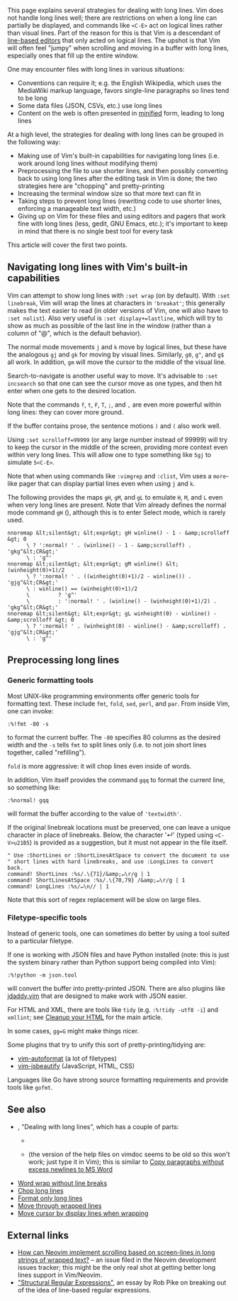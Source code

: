 This page explains several strategies for dealing with long lines. Vim does not handle long lines well; there are restrictions on when a long line can partially be displayed, and commands like <code>&lt;C-E&gt;</code> act on logical lines rather than visual lines. Part of the reason for this is that Vim is a descendant of [[Wikipedia:Line editor|line-based editors]] that only acted on logical lines. The upshot is that Vim will often feel "jumpy" when scrolling and moving in a buffer with long lines, especially ones that fill up the entire window.

One may encounter files with long lines in various situations:

* Conventions can require it; e.g. the English Wikipedia, which uses the MediaWiki markup language, favors single-line paragraphs so lines tend to be long
* Some data files (JSON, CSVs, etc.) use long lines
* Content on the web is often presented in [[Wikipedia:Minification (programming)|minified]] form, leading to long lines

At a high level, the strategies for dealing with long lines can be grouped in the following way:

* Making use of Vim's built-in capabilities for navigating long lines (i.e. work around long lines without modifying them)
* Preprocessing the file to use shorter lines, and then possibly converting back to using long lines after the editing task in Vim is done; the two strategies here are "chopping" and pretty-printing
* Increasing the terminal window size so that more text can fit in
* Taking steps to prevent long lines (rewriting code to use shorter lines, enforcing a manageable text width, etc.)
* Giving up on Vim for these files and using editors and pagers that work fine with long lines (less, gedit, GNU Emacs, etc.); it's important to keep in mind that there is no single best tool for every task

This article will cover the first two points.

==Navigating long lines with Vim's built-in capabilities==

Vim can attempt to show long lines with <code>:set wrap</code> (on by default). With <code>:set linebreak</code>, Vim will wrap the lines at characters in <code>'breakat'</code>; this generally makes the text easier to read (in older versions of Vim, one will also have to <code>:set nolist</code>). Also very useful is <code>:set display+=lastline</code>, which will try to show as much as possible of the last line in the window (rather than a column of "@", which is the default behavior).

The normal mode movements <code>j</code> and <code>k</code> move by logical lines, but these have the analogous <code>gj</code> and <code>gk</code> for moving by visual lines. Similarly, <code>g0</code>, <code>g^</code>, and <code>g$</code> all work. In addition, <code>gm</code> will move the cursor to the middle of the visual line.

Search-to-navigate is another useful way to move. It's advisable to <code>:set incsearch</code> so that one can see the cursor move as one types, and then hit enter when one gets to the desired location.

Note that the commands <code>f</code>, <code>t</code>, <code>F</code>, <code>T</code>, <code>;</code>, and <code>,</code> are even more powerful within long lines: they can cover more ground.

If the buffer contains prose, the sentence motions <code>)</code> and <code>(</code> also work well.

Using <code>:set scrolloff=99999</code> (or any large number instead of 99999) will try to keep the cursor in the middle of the screen, providing more context even within very long lines. This will allow one to type something like <code>5gj</code> to simulate <code>5&lt;C-E&gt;</code>.

Note that when using commands like <code>:vimgrep</code> and <code>:clist</code>, Vim uses a <code>more</code>-like pager that can display partial lines even when using <code>j</code> and <code>k</code>.

The following provides the maps <code>gH</code>, <code>gM</code>, and <code>gL</code> to emulate <code>H</code>, <code>M</code>, and <code>L</code> even when very long lines are present. Note that Vim already defines the normal mode command <code>gH</code> ({{help|gH}}), although this is to enter Select mode, which is rarely used.

<pre>
nnoremap &lt;silent&gt; &lt;expr&gt; gH winline() - 1 - &amp;scrolloff &gt; 0
      \ ? ':normal! ' . (winline() - 1 - &amp;scrolloff) . 'gkg^&lt;CR&gt;'
      \ : 'g^'
nnoremap &lt;silent&gt; &lt;expr&gt; gM winline() &lt; (winheight(0)+1)/2
      \ ? ':normal! ' . ((winheight(0)+1)/2 - winline()) . 'gjg^&lt;CR&gt;'
      \ : winline() == (winheight(0)+1)/2
      \         ? 'g^'
      \         : ':normal! ' . (winline() - (winheight(0)+1)/2) . 'gkg^&lt;CR&gt;'
nnoremap &lt;silent&gt; &lt;expr&gt; gL winheight(0) - winline() - &amp;scrolloff &gt; 0
      \ ? ':normal! ' . (winheight(0) - winline() - &amp;scrolloff) . 'gjg^&lt;CR&gt;'
      \ : 'g^'
</pre>

==Preprocessing long lines==

===Generic formatting tools===

Most UNIX-like programming environments offer generic tools for formatting text. These include <code>fmt</code>, <code>fold</code>, <code>sed</code>, <code>perl</code>, and <code>par</code>. From inside Vim, one can invoke:

<pre>
:%!fmt -80 -s
</pre>

to format the current buffer. The <code>-80</code> specifies 80 columns as the desired width and the <code>-s</code> tells <code>fmt</code> to split lines only (i.e. to not join short lines together, called "refilling").

<code>fold</code> is more aggressive: it will chop lines even inside of words.

In addition, Vim itself provides the command <code>gqq</code> to format the current line, so something like:

<pre>
:%normal! gqq
</pre>

will format the buffer according to the value of <code>'textwidth'</code>.

If the original linebreak locations must be preserved, one can leave a unique character in place of linebreaks. Below, the character '↵' (typed using <code>&lt;C-V&gt;u21B5</code>) is provided as a suggestion, but it must not appear in the file itself.

<pre>
" Use :ShortLines or :ShortLinesAtSpace to convert the document to use
" short lines with hard linebreaks, and use :LongLines to convert back.
command! ShortLines :%s/.\{71}/&amp;↵\r/g | 1
command! ShortLinesAtSpace :%s/.\{70,79} /&amp;↵\r/g | 1
command! LongLines :%s/↵\n// | 1
</pre>

Note that this sort of regex replacement will be slow on large files.

===Filetype-specific tools===

Instead of generic tools, one can sometimes do better by using a tool suited to a particular filetype.

If one is working with JSON files and have Python installed (note: this is just the system binary rather than Python support being compiled into Vim):

<pre>
:%!python -m json.tool
</pre>

will convert the buffer into pretty-printed JSON. There are also plugins like [https://github.com/tpope/vim-jdaddy jdaddy.vim] that are designed to make work with JSON easier.

For HTML and XML, there are tools like <code>tidy</code> (e.g. <code>:%!tidy -utf8 -i</code>) and <code>xmllint</code>; see [[Cleanup your HTML]] for the main article.

In some cases, <code>gg=G</code> might make things nicer.

Some plugins that try to unify this sort of pretty-printing/tidying are:

* [https://github.com/Chiel92/vim-autoformat vim-autoformat] (a lot of filetypes)
* [https://github.com/maksimr/vim-jsbeautify vim-jsbeautify] (JavaScript, HTML, CSS)

Languages like Go have strong source formatting requirements and provide tools like <code>gofmt</code>.

==See also==

* {{help|25.4}}, "Dealing with long lines", which has a couple of parts:
** {{help|edit-no-break}}
** {{help|edit-paragraph-join}} (the version of the help files on vimdoc seems to be old so this won't work; just type it in Vim); this is similar to [[Copy paragraphs without excess newlines to MS Word]]
* [[Word wrap without line breaks]]
* [[Chop long lines]]
* [[Format only long lines]]
* [[Move through wrapped lines]]
* [[Move cursor by display lines when wrapping]]

==External links==

* [https://github.com/neovim/neovim/issues/4232 How can Neovim implement scrolling based on screen-lines in long strings of wrapped text?] – an issue filed in the Neovim development issues tracker; this might be the only real shot at getting better long lines support in Vim/Neovim.
* [http://doc.cat-v.org/bell_labs/structural_regexps/se.pdf "Structural Regular Expressions"], an essay by Rob Pike on breaking out of the idea of line-based regular expressions.
